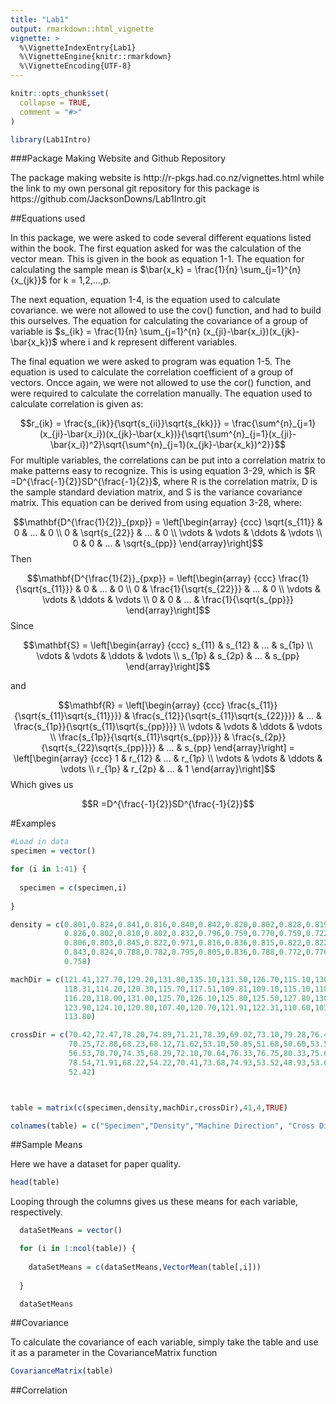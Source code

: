 ```yaml
---
title: "Lab1"
output: rmarkdown::html_vignette
vignette: >
  %\VignetteIndexEntry{Lab1}
  %\VignetteEngine{knitr::rmarkdown}
  %\VignetteEncoding{UTF-8}
---
```


```r
knitr::opts_chunk$set(
  collapse = TRUE,
  comment = "#>"
)
```

```r
library(Lab1Intro)
```

###Package Making Website and Github Repository

The package making website is http://r-pkgs.had.co.nz/vignettes.html while the link to my own personal git repository for this package is https://github.com/JacksonDowns/Lab1Intro.git

##Equations used

  In this package, we were asked to code several different equations listed within the book. The first equation asked for was the calculation of the vector mean. This is given in the book as equation 1-1. The equation for calculating the sample mean is $\bar{x_k} = \frac{1}{n} \sum_{j=1}^{n}{x_{jk}}$ for k = 1,2,...,p.

  The next equation, equation 1-4, is the equation used to calculate covariance. we were not allowed to use the cov() function, and had to build this ourselves.  The equation for calculating the covariance of a group of variable is
$s_{ik} = \frac{1}{n} \sum_{j=1}^{n} (x_{ji}-\bar{x_i})(x_{jk}-\bar{x_k})$ where i and k represent different variables.

  The final equation we were asked to program was equation 1-5. The equation is used to calculate the correlation coefficient of a group of vectors. Oncce again, we were not allowed to use the cor() function, and were required to calculate the correlation manually. The equation used to calculate correlation is given as:

$$r_{ik} = \frac{s_{ik}}{\sqrt{s_{ii}}\sqrt{s_{kk}}} = \frac{\sum^{n}_{j=1}(x_{ji}-\bar{x_i})(x_{jk}-\bar{x_k})}{\sqrt{\sum^{n}_{j=1}(x_{ji}-\bar{x_i})^2}\sqrt{\sum^{n}_{j=1}(x_{jk}-\bar{x_k})^2}}$$
For multiple variables, the correlations can be put into a correlation matrix to make patterns easy to recognize. This is using equation 3-29, which is $R =D^{\frac{-1}{2}}SD^{\frac{-1}{2}}$, where R is the correlation matrix, D is the sample standard deviation matrix, and S is the variance covariance matrix. This equation can be derived from using equation 3-28, where:


$$\mathbf{D^{\frac{1}{2}}_{pxp}} = \left[\begin{array} {ccc} \sqrt{s_{11}} & 0 & ... & 0 \\ 0 & \sqrt{s_{22}} & ... & 0 \\ \vdots & \vdots & \ddots & \vdots \\ 0 & 0 & ... & \sqrt{s_{pp}} \end{array}\right]$$
Then

$$\mathbf{D^{\frac{1}{2}}_{pxp}} = \left[\begin{array} {ccc} \frac{1}{\sqrt{s_{11}}} & 0 & ... & 0 \\ 0 & \frac{1}{\sqrt{s_{22}}} & ... & 0 \\ \vdots & \vdots & \ddots & \vdots \\ 0 & 0 & ... & \frac{1}{\sqrt{s_{pp}}} \end{array}\right]$$
Since

$$\mathbf{S} = \left[\begin{array} {ccc} s_{11} & s_{12} & ... & s_{1p} \\ \vdots & \vdots & \ddots & \vdots \\ s_{1p} & s_{2p} & ... & s_{pp} \end{array}\right]$$

and

$$\mathbf{R} = \left[\begin{array} {ccc} \frac{s_{11}}{\sqrt{s_{11}\sqrt{s_{11}}}} & \frac{s_{12}}{\sqrt{s_{11}\sqrt{s_{22}}}} & ... & \frac{s_{1p}}{\sqrt{s_{11}\sqrt{s_{pp}}}} \\ \vdots & \vdots & \ddots & \vdots \\ \frac{s_{1p}}{\sqrt{s_{11}\sqrt{s_{pp}}}} & \frac{s_{2p}}{\sqrt{s_{22}\sqrt{s_{pp}}}} & ... & s_{pp}  \end{array}\right] = \left[\begin{array} {ccc} 1 & r_{12} & ... & r_{1p} \\ \vdots & \vdots & \ddots & \vdots \\ r_{1p} & r_{2p} & ... & 1 \end{array}\right]$$
Which gives us

$$R =D^{\frac{-1}{2}}SD^{\frac{-1}{2}}$$

#Examples

```r

#Load in data
specimen = vector()

for (i in 1:41) {
  
  specimen = c(specimen,i)
  
}

density = c(0.801,0.824,0.841,0.816,0.840,0.842,0.820,0.802,0.828,0.819,
            0.826,0.802,0.810,0.802,0.832,0.796,0.759,0.770,0.759,0.722,
            0.806,0.803,0.845,0.822,0.971,0.816,0.836,0.815,0.822,0.822,
            0.843,0.824,0.788,0.782,0.795,0.805,0.836,0.788,0.772,0.776,
            0.758)

machDir = c(121.41,127.70,129.20,131.80,135.10,131.50,126.70,115.10,130.80,124.60,
            118.31,114.20,120.30,115.70,117.51,109.81,109.10,115.10,118.31,112.60,
            116.20,118.00,131.00,125.70,126.10,125.80,125.50,127.80,130.50,127.90,
            123.90,124.10,120.80,107.40,120.70,121.91,122.31,110.60,103.51,110.71,
            113.80)

crossDir = c(70.42,72.47,78.20,74.89,71.21,78.39,69.02,73.10,79.28,76.48,
             70.25,72.88,68.23,68.12,71.62,53.10,50.85,51.68,50.60,53.51,
             56.53,70.70,74.35,68.29,72.10,70.64,76.33,76.75,80.33,75.68,
             78.54,71.91,68.22,54.22,70.41,73.68,74.93,53.52,48.93,53.67,
             52.42)



table = matrix(c(specimen,density,machDir,crossDir),41,4,TRUE)

colnames(table) = c("Specimen","Density","Machine Direction", "Cross Direction")

```

##Sample Means

Here we have a dataset for paper quality. 
```r

head(table)

```


Looping through the columns gives us these means for each variable, respectively.
```r

  dataSetMeans = vector()

  for (i in 1:ncol(table)) {
    
    dataSetMeans = c(dataSetMeans,VectorMean(table[,i]))
    
  }

  dataSetMeans

```

##Covariance

To calculate the covariance of each variable, simply take the table and use it as a parameter in the CovarianceMatrix function

```r

CovarianceMatrix(table)

```
##Correlation








